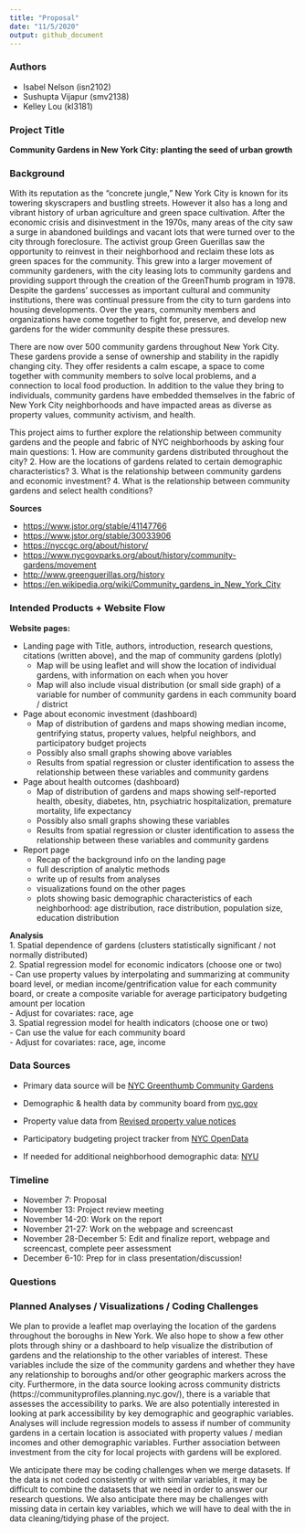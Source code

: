 ```yaml
---
title: "Proposal"
date: "11/5/2020"
output: github_document
---
```

### Authors

* Isabel Nelson (isn2102)
* Sushupta Vijapur (smv2138)
* Kelley Lou (kl3181)

### Project Title

**Community Gardens in New York City: planting the seed of urban growth**  

### Background

With its reputation as the "concrete jungle," New York City is known for its towering skyscrapers and bustling streets. However it also has a long and vibrant history of urban agriculture and green space cultivation. After the economic crisis and disinvestment in the 1970s, many areas of the city saw a surge in abandoned buildings and vacant lots that were turned over to the city through foreclosure. The activist group Green Guerillas saw the opportunity to reinvest in their neighborhood and reclaim these lots as green spaces for the community. This grew into a larger movement of community gardeners, with the city leasing lots to community gardens and providing support through the creation of the GreenThumb program in 1978. Despite the gardens' successes as important cultural and community institutions, there was continual pressure from the city to turn gardens into housing developments. Over the years, community members and organizations have come together to fight for, preserve, and develop new gardens for the wider community despite these pressures. 

There are now over 500 community gardens throughout New York City. These gardens provide a sense of ownership and stability in the rapidly changing city. They offer residents a calm escape, a space to come together with community members to solve local problems, and a connection to local food production. In addition to the value they bring to individuals, community gardens have embedded themselves in the fabric of New York City neighborhoods and have impacted areas as diverse as property values, community activism, and health. 

This project aims to further explore the relationship between community gardens and the people and fabric of NYC neighborhoods by asking four main questions: 
1. How are community gardens distributed throughout the city?
2. How are the locations of gardens related to certain demographic characteristics? 
3. What is the relationship between community gardens and economic investment? 
4. What is the relationship between community gardens and select health conditions? 

**Sources**  

* [https://www.jstor.org/stable/41147766](https://www.jstor.org/stable/41147766)
* [https://www.jstor.org/stable/30033906](https://www.jstor.org/stable/30033906) 
* [https://nyccgc.org/about/history/](https://nyccgc.org/about/history/)
* [https://www.nycgovparks.org/about/history/community-gardens/movement](https://www.nycgovparks.org/about/history/community-gardens/movement)
* [http://www.greenguerillas.org/history](http://www.greenguerillas.org/history)
* [https://en.wikipedia.org/wiki/Community_gardens_in_New_York_City](https://en.wikipedia.org/wiki/Community_gardens_in_New_York_City)

### Intended Products + Website Flow

**Website pages:**  

* Landing page with Title, authors, introduction, research questions, citations (written above), and the map of community gardens (plotly)  
  - Map will be using leaflet and will show the location of individual gardens, with information on each when you hover  
  - Map will also include visual distribution (or small side graph) of a variable for number of community gardens in each community board / district  
* Page about economic investment (dashboard)  
  - Map of distribution of gardens and maps showing median income, gentrifying status, property values, helpful neighbors, and participatory budget projects  
  - Possibly also small graphs showing above variables  
  - Results from spatial regression or cluster identification to assess the relationship between these variables and community gardens  
* Page about health outcomes (dashboard)  
  - Map of distribution of gardens and maps showing self-reported health, obesity, diabetes, htn, psychiatric hospitalization, premature mortality, life expectancy  
  - Possibly also small graphs showing these variables  
  - Results from spatial regression or cluster identification to assess the relationship between these variables and community gardens  
* Report page  
  - Recap of the background info on the landing page  
  - full description of analytic methods  
  - write up of results from analyses  
  - visualizations found on the other pages  
  - plots showing basic demographic characteristics of each neighborhood: age distribution, race distribution, population size, education distribution
  
**Analysis**  
1. Spatial dependence of gardens (clusters statistically significant / not normally distributed)  
2. Spatial regression model for economic indicators (choose one or two)  
  - Can use property values by interpolating and summarizing at community board level, or median income/gentrification value for each community board, or create a composite variable for average participatory budgeting amount per location  
  - Adjust for covariates: race, age  
3. Spatial regression model for health indicators (choose one or two)  
  - Can use the value for each community board  
  - Adjust for covariates: race, age, income

### Data Sources

* Primary data source will be [NYC Greenthumb Community Gardens](https://data.cityofnewyork.us/Environment/NYC-Greenthumb-Community-Gardens/ajxm-kzmj)
* Demographic & health data by community board from [nyc.gov](https://communityprofiles.planning.nyc.gov/)
* Property value data from [Revised property value notices](https://data.cityofnewyork.us/City-Government/Revised-Notice-of-Property-Value-RNOPV-/8vgb-zm6e)
* Participatory budgeting project tracker from [NYC OpenData](https://data.cityofnewyork.us/City-Government/Participatory-Budgeting-Project-Tracker/qm5f-frjb)

* If needed for additional neighborhood demographic data: [NYU](https://furmancenter.org/neighborhoods)

### Timeline

* November 7: Proposal
* November 13: Project review meeting
* November 14-20: Work on the report
* November 21-27: Work on the webpage and screencast
* November 28-December 5: Edit and finalize report, webpage and screencast, complete peer assessment
* December 6-10: Prep for in class presentation/discussion!
  
### Questions

### Planned Analyses / Visualizations / Coding Challenges 

We plan to provide a leaflet map overlaying the location of the gardens throughout the boroughs in New York. We also hope to show a few other plots through shiny or a dashboard to help visualize the distribution of gardens and the relationship to the other variables of interest. These variables include the size of the community gardens and whether they have any relationship to boroughs and/or other geographic markers across the city. Furthermore, in the data source looking across community districts (https://communityprofiles.planning.nyc.gov/), there is a variable that assesses the accessibility to parks. We are also potentially interested in looking at park accessibility by key demographic and geographic variables. Analyses will include regression models to assess if number of community gardens in a certain location is associated with property values / median incomes and other demographic variables. Further association between investment from the city for local projects with gardens will be explored.

We anticipate there may be coding challenges when we merge datasets. If the data is not coded consistently or with similar variables, it may be difficult to combine the datasets that we need in order to answer our research questions. We also anticipate there may be challenges with missing data in certain key variables, which we will have to deal with the in data cleaning/tidying phase of the project. 
